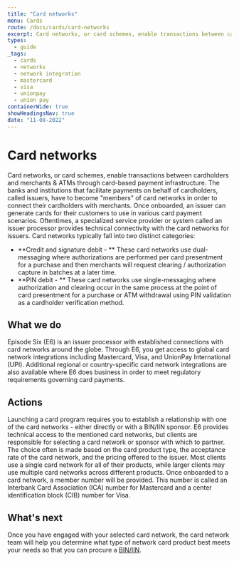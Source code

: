 ```yaml
---
title: "Card networks"
menu: Cards
route: /docs/cards/card-networks
excerpt: Card networks, or card schemes, enable transactions between cardholders and merchants & ATMs through card-based payment infrastructure.
types:
  - guide
_tags:
  - cards
  - networks
  - network integration
  - mastercard
  - visa
  - unionpay
  - union pay
containerWide: true
showHeadingsNav: true
date: "11-08-2022"
---
```


# Card networks

Card networks, or card schemes, enable transactions between cardholders and merchants & ATMs through card-based payment infrastructure.  The banks and institutions that facilitate payments on behalf of cardholders, called issuers, have to become "members" of card networks in order to connect their cardholders with merchants. Once onboarded, an issuer can generate cards for their customers to use in various card payment scenarios. Oftentimes, a specialized service provider or system called an issuer processor provides technical connectivity with the card networks for issuers. Card networks typically fall into two distinct categories:

* **Credit and signature debit - ** These card networks use dual-messaging where authorizations are performed per card presentment for a purchase and then merchants will request clearing / authorization capture in batches at a later time.
* **PIN debit - ** These card networks use single-messaging where authorization and clearing occur in the same process at the point of card presentment for a purchase or ATM withdrawal using PIN validation as a cardholder verification method.

## What we do

Episode Six (E6) is an issuer processor with established connections with card networks around the globe. Through E6, you get access to global card network integrations including Mastercard, Visa, and UnionPay International (UPI). Additional regional or country-specific card network integrations are also available where E6 does business in order to meet regulatory requirements governing card payments.

## Actions

Launching a card program requires you to establish a relationship with one of the card networks - either directly or with a BIN/IIN sponsor. E6 provides technical access to the mentioned card networks, but clients are responsible for selecting a card network or sponsor with which to partner. The choice often is made based on the card product type, the acceptance rate of the card network, and the pricing offered to the issuer. Most clients use a single card network for all of their products, while larger clients may use multiple card networks across different products. Once onboarded to a card network, a member number will be provided. This number is called an Interbank Card Association (ICA) number for Mastercard and a center identification block (CIB) number for Visa.

## What's next

Once you have engaged with your selected card network, the card network team will help you determine what type of network card product best meets your needs so that you can procure a [BIN/IIN](/docs/cards/iin-procurement).